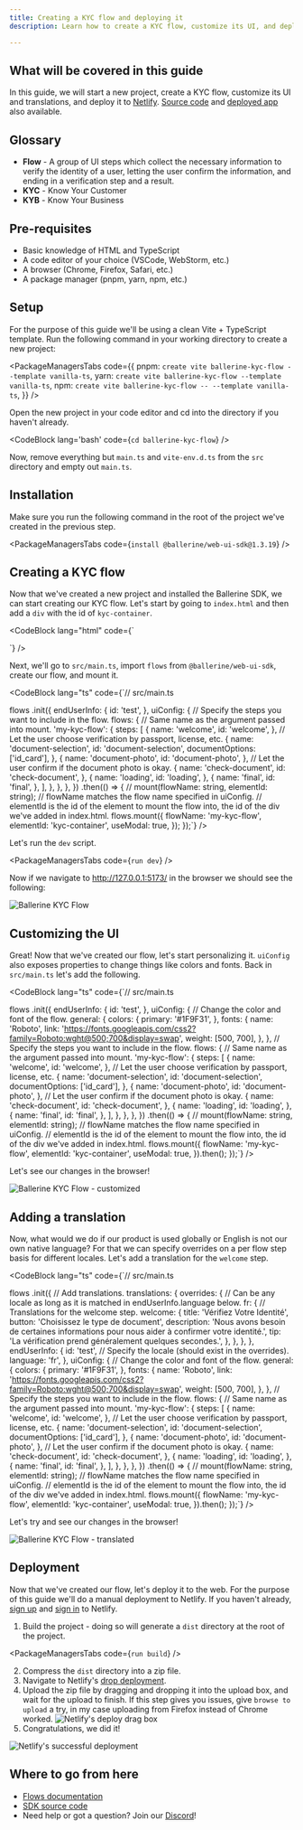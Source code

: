 ```yaml
---
title: Creating a KYC flow and deploying it
description: Learn how to create a KYC flow, customize its UI, and deploy it

---
```



## What will be covered in this guide

In this guide, we will start a new project, create a KYC flow, customize its UI and translations, and deploy it to <a target="_blank" href="https://www.netlify.com/">Netlify</a>. [Source code](https://github.com/ballerine-io/ballerine-kyc-flow) and [deployed app](https://ballerine-kyc-flow.netlify.app/) also available.

## Glossary

- **Flow** - A group of UI steps which collect the necessary information to verify the identity of a user, letting the user confirm the information, and ending in a verification step and a result.
- **KYC** - Know Your Customer
- **KYB** - Know Your Business

## Pre-requisites

- Basic knowledge of HTML and TypeScript
- A code editor of your choice (VSCode, WebStorm, etc.)
- A browser (Chrome, Firefox, Safari, etc.)
- A package manager (pnpm, yarn, npm, etc.)

## Setup

For the purpose of this guide we'll be using a clean Vite + TypeScript template. Run the following command in your working directory to create a new project:

<PackageManagersTabs
    code={{
        pnpm: `create vite ballerine-kyc-flow --template vanilla-ts`,
        yarn: `create vite ballerine-kyc-flow --template vanilla-ts`,
        npm: `create vite ballerine-kyc-flow -- --template vanilla-ts`,
    }}
/>

Open the new project in your code editor and cd into the directory if you haven't already.

<CodeBlock lang='bash' code={`cd ballerine-kyc-flow`} />

Now, remove everything but `main.ts` and `vite-env.d.ts` from the `src` directory and empty out `main.ts`.

## Installation

Make sure you run the following command in the root of the project we've created in the previous step.

<PackageManagersTabs code={`install @ballerine/web-ui-sdk@1.3.19`} />

## Creating a KYC flow

Now that we've created a new project and installed the Ballerine SDK, we can start creating our KYC flow. Let's start by going to `index.html` and then add a `div` with the id of `kyc-container`.

<CodeBlock
  lang="html"
  code={`<!-- index.html -->
<!DOCTYPE html>
<html lang="en">
  <head>
    <meta charset="UTF-8" />
    <link rel="icon" type="image/svg+xml" href="/vite.svg" />
    <meta name="viewport" content="width=device-width, initial-scale=1.0" />
    <title>Ballerine KYC Flow</title>
  </head>
  <body>
    <!-- Element to pass into mount to contain the flow -->
    <div id="kyc-container"></div>
    <!-- flows.init and flows.mount -->
    <script type="module" src="/src/main.ts"></script>
  </body>
</html>`}
/>

Next, we'll go to `src/main.ts`, import `flows` from `@ballerine/web-ui-sdk`, create our flow, and mount it.

<CodeBlock
  lang="ts"
  code={`// src/main.ts

flows
  .init({
    endUserInfo: {
      id: 'test',
    },
    uiConfig: {
      // Specify the steps you want to include in the flow.
      flows: {
        // Same name as the argument passed into mount.
        'my-kyc-flow': {
          steps: [
            {
              name: 'welcome',
              id: 'welcome',
            },
            // Let the user choose verification by passport, license, etc.
            {
              name: 'document-selection',
              id: 'document-selection',
              documentOptions: ['id_card'],
            },
            {
              name: 'document-photo',
              id: 'document-photo',
            },
            // Let the user confirm if the document photo is okay.
            {
              name: 'check-document',
              id: 'check-document',
            },
            {
              name: 'loading',
              id: 'loading',
            },
            {
              name: 'final',
              id: 'final',
            },
          ],
        },
      },
    },
  })
  .then(() => {
      // mount(flowName: string, elementId: string);
      // flowName matches the flow name specified in uiConfig.
      // elementId is the id of the element to mount the flow into, the id of the div we've added in index.html.
      flows.mount({
        flowName: 'my-kyc-flow',
        elementId: 'kyc-container',
        useModal: true,
      });
    });`}
/>

Let's run the `dev` script.

<PackageManagersTabs code={`run dev`} />

Now if we navigate to <a target="_blank" href="http://127.0.0.1:/5173">http://127.0.0.1:5173/</a> in the browser we should see the following:

<img src="/flow.png" alt="Ballerine KYC Flow" class="flow-img" />

## Customizing the UI

Great! Now that we've created our flow, let's start personalizing it. `uiConfig` also exposes properties to change things like colors and fonts. Back in `src/main.ts` let's add the following.

<CodeBlock
  lang="ts"
  code={`// src/main.ts

flows
  .init({
    endUserInfo: {
      id: 'test',
    },
    uiConfig: {
      // Change the color and font of the flow.
      general: {
        colors: {
          primary: '#1F9F31',
        },
        fonts: {
          name: 'Roboto',
          link: 'https://fonts.googleapis.com/css2?family=Roboto:wght@500;700&display=swap',
          weight: [500, 700],
        },
      },
      // Specify the steps you want to include in the flow.
      flows: {
        // Same name as the argument passed into mount.
        'my-kyc-flow': {
          steps: [
            {
              name: 'welcome',
              id: 'welcome',
            },
            // Let the user choose verification by passport, license, etc.
            {
              name: 'document-selection',
              id: 'document-selection',
              documentOptions: ['id_card'],
            },
            {
              name: 'document-photo',
              id: 'document-photo',
            },
            // Let the user confirm if the document photo is okay.
            {
              name: 'check-document',
              id: 'check-document',
            },
            {
              name: 'loading',
              id: 'loading',
            },
            {
              name: 'final',
              id: 'final',
            },
          ],
        },
      },
    },
  })
  .then(() => {
    // mount(flowName: string, elementId: string);
    // flowName matches the flow name specified in uiConfig.
    // elementId is the id of the element to mount the flow into, the id of the div we've added in index.html.
    flows.mount({
        flowName: 'my-kyc-flow',
        elementId: 'kyc-container',
        useModal: true,
    }).then();
  });`}
/>

Let's see our changes in the browser!

<img src="/flow-customized.png" alt="Ballerine KYC Flow - customized" class="flow-img" />

## Adding a translation

Now, what would we do if our product is used globally or English is not our own native language? For that we can specify overrides on a per flow step basis for different locales. Let's add a translation for the `welcome` step.

<CodeBlock
  lang="ts"
  code={`// src/main.ts

flows
  .init({
    // Add translations.
    translations: {
      overrides: {
        // Can be any locale as long as it is matched in endUserInfo.language below.
        fr: {
          // Translations for the welcome step.
          welcome: {
            title: 'Vérifiez Votre Identité',
            button: 'Choisissez le type de document',
            description:
              'Nous avons besoin de certaines informations pour nous aider à confirmer votre identité.',
            tip: 'La vérification prend généralement quelques secondes.',
          },
        },
      },
    },
    endUserInfo: {
      id: 'test',
      // Specify the locale (should exist in the overrides).
      language: 'fr',
    },
    uiConfig: {
      // Change the color and font of the flow.
      general: {
        colors: {
          primary: '#1F9F31',
        },
        fonts: {
          name: 'Roboto',
          link: 'https://fonts.googleapis.com/css2?family=Roboto:wght@500;700&display=swap',
          weight: [500, 700],
        },
      },
      // Specify the steps you want to include in the flow.
      flows: {
        // Same name as the argument passed into mount.
        'my-kyc-flow': {
          steps: [
            {
              name: 'welcome',
              id: 'welcome',
            },
            // Let the user choose verification by passport, license, etc.
            {
              name: 'document-selection',
              id: 'document-selection',
              documentOptions: ['id_card'],
            },
            {
              name: 'document-photo',
              id: 'document-photo',
            },
            // Let the user confirm if the document photo is okay.
            {
              name: 'check-document',
              id: 'check-document',
            },
            {
              name: 'loading',
              id: 'loading',
            },
            {
              name: 'final',
              id: 'final',
            },
          ],
        },
      },
    },
  })
  .then(() => {
    // mount(flowName: string, elementId: string);
    // flowName matches the flow name specified in uiConfig.
    // elementId is the id of the element to mount the flow into, the id of the div we've added in index.html.
    flows.mount({
        flowName: 'my-kyc-flow',
        elementId: 'kyc-container',
        useModal: true,
    }).then();
  });`}
/>

Let's try and see our changes in the browser!

<img src="/flow-translated.png" alt="Ballerine KYC Flow - translated" class="flow-img" />

## Deployment

Now that we've created our flow, let's deploy it to the web. For the purpose of this guide we'll do a manual deployment to Netlify. If you haven't already, <a target="_blank" href="https://app.netlify.com/signup">sign up</a> and <a target="_blank" href="https://app.netlify.com/login">sign in</a> to Netlify.

1. Build the project - doing so will generate a `dist` directory at the root of the project.

<PackageManagersTabs code={`run build`} />

2. Compress the `dist` directory into a zip file.
3. Navigate to Netlify's <a target="_blank" href="https://app.netlify.com/drop">drop deployment</a>.
4. Upload the zip file by dragging and dropping it into the upload box, and wait for the upload to finish. If this step gives you issues, give `browse to upload` a try, in my case uploading from Firefox instead of Chrome worked.
   <img alt="Netlify's deploy drag box" src="/drag-deploy.png" class="flow-img" />
5. Congratulations, we did it!

<img src="/deploy-success.png" alt="Netlify's successful deployment" class="flow-img" />

## Where to go from here

- [Flows documentation](/en/api/sdk/ballerine_sdk_flows)
- <a href="https://github.com/ballerine-io/ballerine/tree/main/sdks/web-ui-sdk" target="_blank">SDK source code</a>
- Need help or got a question? Join our [Discord](https://discord.gg/e2rQE4YygA)!
